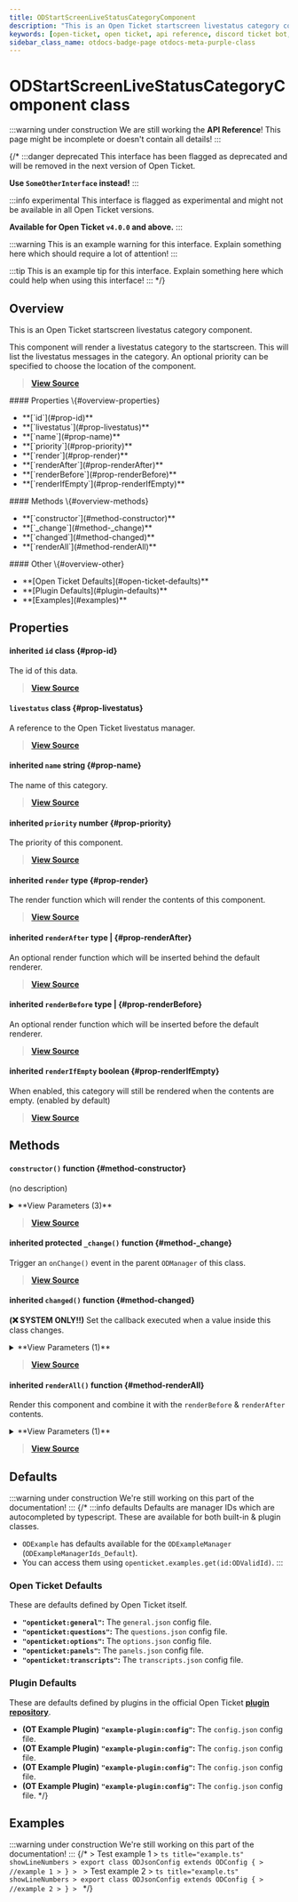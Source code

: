 ```yaml
---
title: ODStartScreenLiveStatusCategoryComponent
description: "This is an Open Ticket startscreen livestatus category component. This component will render a livestatus category to the startscreen. This will list the livestatus messages in the category."
keywords: [open-ticket, open ticket, api reference, discord ticket bot, class]
sidebar_class_name: otdocs-badge-page otdocs-meta-purple-class
---
```

<head>
    <link rel="apple-touch-icon" href="/img/logo_vertical.png"/>
</head>

# ODStartScreenLiveStatusCategoryComponent <M color="purple">class</M>

:::warning under construction
We are still working the **API Reference**! This page might be incomplete or doesn't contain all details!
:::

{/*
:::danger deprecated
This interface has been flagged as deprecated and will be removed in the next version of Open Ticket.

**Use `SomeOtherInterface` instead!**
:::

:::info experimental
This interface is flagged as experimental and might not be available in all Open Ticket versions.

**Available for Open Ticket `v4.0.0` and above.**
:::

:::warning
This is an example warning for this interface. Explain something here which should require a lot of attention!
:::

:::tip
This is an example tip for this interface. Explain something here which could help when using this interface!
:::
*/}

## Overview
This is an Open Ticket startscreen livestatus category component.

This component will render a livestatus category to the startscreen. This will list the livestatus messages in the category.
An optional priority can be specified to choose the location of the component.

> [**View Source**](https://otgithub.dj-dj.be/tree/main/src/core/api/modules/startscreen.ts#L291)

<FlexHorizontal>
<div style={{width:"30%"}}>
    #### Properties \{#overview-properties}
    <ul>
        <li>**[`id`](#prop-id)**</li>
        <li>**[`livestatus`](#prop-livestatus)**</li>
        <li>**[`name`](#prop-name)**</li>
        <li>**[`priority`](#prop-priority)**</li>
        <li>**[`render`](#prop-render)**</li>
        <li>**[`renderAfter`](#prop-renderAfter)**</li>
        <li>**[`renderBefore`](#prop-renderBefore)**</li>
        <li>**[`renderIfEmpty`](#prop-renderIfEmpty)**</li>
    </ul>
</div>
<div style={{width:"30%"}}>
    #### Methods \{#overview-methods}
    <ul>
        <li>**[`constructor`](#method-constructor)**</li>
        <li>**[`_change`](#method-_change)**</li>
        <li>**[`changed`](#method-changed)**</li>
        <li>**[`renderAll`](#method-renderAll)**</li>
    </ul>
</div>
<div style={{width:"30%"}}>
    #### Other \{#overview-other}
    <ul>
        <li>**[Open Ticket Defaults](#open-ticket-defaults)**</li>
        <li>**[Plugin Defaults](#plugin-defaults)**</li>
        <li>**[Examples](#examples)**</li>
    </ul>
</div>
</FlexHorizontal>

## Properties
<Divider></Divider>
#### <C color="purple">inherited</C> `id` <M color="purple">class</M> <ApiBlock><ApiUrl url="class:ODId" label="api.ODId"/></ApiBlock> \{#prop-id}
The id of this data.

> [**View Source**](https://otgithub.dj-dj.be/tree/main/src/core/api/modules/base.ts#L172)

<Divider></Divider>
#### `livestatus` <M color="purple">class</M> <ApiBlock><ApiUrl url="class:ODLiveStatusManager" label="api.ODLiveStatusManager"/></ApiBlock> \{#prop-livestatus}
A reference to the Open Ticket livestatus manager.

> [**View Source**](https://otgithub.dj-dj.be/tree/main/src/core/api/modules/startscreen.ts#L293)

<Divider></Divider>
#### <C color="blue">inherited</C> `name` <M color="blue">string</M> <ApiBlock><ApiUrl url="js:string" label="string"/></ApiBlock> \{#prop-name}
The name of this category.

> [**View Source**](https://otgithub.dj-dj.be/tree/main/src/core/api/modules/startscreen.ts#L202)

<Divider></Divider>
#### <C color="green">inherited</C> `priority` <M color="green">number</M> <ApiBlock><ApiUrl url="js:number" label="number"/></ApiBlock> \{#prop-priority}
The priority of this component.

> [**View Source**](https://otgithub.dj-dj.be/tree/main/src/core/api/modules/startscreen.ts#L69)

<Divider></Divider>
#### <C color="brown">inherited</C> `render` <M color="brown">type</M> <ApiBlock><ApiUrl url="type:ODStartScreenComponentRenderCallback" label="api.ODStartScreenComponentRenderCallback"/></ApiBlock> \{#prop-render}
The render function which will render the contents of this component.

> [**View Source**](https://otgithub.dj-dj.be/tree/main/src/core/api/modules/startscreen.ts#L73)

<Divider></Divider>
#### <C color="brown">inherited</C> `renderAfter` <M color="brown">type</M> <ApiBlock><ApiUrl url="js:null" label="null"/>|<ApiUrl url="type:ODStartScreenComponentRenderCallback" label="api.ODStartScreenComponentRenderCallback"/></ApiBlock> \{#prop-renderAfter}
An optional render function which will be inserted behind the default renderer.

> [**View Source**](https://otgithub.dj-dj.be/tree/main/src/core/api/modules/startscreen.ts#L75)

<Divider></Divider>
#### <C color="brown">inherited</C> `renderBefore` <M color="brown">type</M> <ApiBlock><ApiUrl url="js:null" label="null"/>|<ApiUrl url="type:ODStartScreenComponentRenderCallback" label="api.ODStartScreenComponentRenderCallback"/></ApiBlock> \{#prop-renderBefore}
An optional render function which will be inserted before the default renderer.

> [**View Source**](https://otgithub.dj-dj.be/tree/main/src/core/api/modules/startscreen.ts#L71)

<Divider></Divider>
#### <C color="red">inherited</C> `renderIfEmpty` <M color="red">boolean</M> <ApiBlock><ApiUrl url="js:boolean" label="boolean"/></ApiBlock> \{#prop-renderIfEmpty}
When enabled, this category will still be rendered when the contents are empty. (enabled by default)

> [**View Source**](https://otgithub.dj-dj.be/tree/main/src/core/api/modules/startscreen.ts#L204)

<Divider></Divider>

## Methods
<Divider></Divider>
#### `constructor()` <M color="orange">function</M> <ApiBlock><ApiUrl url="class:ODStartScreenLiveStatusCategoryComponent" label="api.ODStartScreenLiveStatusCategoryComponent"/></ApiBlock> \{#method-constructor}
(no description)

<details>
<summary>**View Parameters (3)**</summary>
- **`id`:** <M color="brown">type</M> <ApiBlock><ApiUrl url="type:ODValidId" label="api.ODValidId"/></ApiBlock> - Parameter Description Lorem Ipsum.
- **`priority`:** <M color="green">number</M> <ApiBlock><ApiUrl url="js:number" label="number"/></ApiBlock> - Parameter Description Lorem Ipsum.
- **`livestatus`:** <M color="purple">class</M> <ApiBlock><ApiUrl url="class:ODLiveStatusManager" label="api.ODLiveStatusManager"/></ApiBlock> - Parameter Description Lorem Ipsum.
</details>

> [**View Source**](https://otgithub.dj-dj.be/tree/main/src/core/api/modules/startscreen.ts#L295)

<Divider></Divider>
#### <C color="orange">inherited</C> <C color="orange">protected</C> `_change()` <M color="orange">function</M> <ApiBlock><ApiUrl url="js:void" label="void"/></ApiBlock> \{#method-_change}
Trigger an `onChange()` event in the parent `ODManager` of this class.



> [**View Source**](https://otgithub.dj-dj.be/tree/main/src/core/api/modules/base.ts#L108)

<Divider></Divider>
#### <C color="orange">inherited</C> `changed()` <M color="orange">function</M> <ApiBlock><ApiUrl url="js:void" label="void"/></ApiBlock> \{#method-changed}
**(❌ SYSTEM ONLY!!)** Set the callback executed when a value inside this class changes.

<details>
<summary>**View Parameters (1)**</summary>
- **`callback`:** <M color="brown">type</M> <ApiBlock><ApiUrl url="js:null" label="null"/>|(() => <ApiUrl url="js:void" label="void"/>)</ApiBlock> - Parameter Description Lorem Ipsum.
</details>

> [**View Source**](https://otgithub.dj-dj.be/tree/main/src/core/api/modules/base.ts#L119)

<Divider></Divider>
#### <C color="orange">inherited</C> `renderAll()` <M color="orange">function</M> <ApiBlock><ApiUrl url="js:promise" label="Promise"/></ApiBlock> \{#method-renderAll}
Render this component and combine it with the `renderBefore` & `renderAfter` contents.

<details>
<summary>**View Parameters (1)**</summary>
- **`location`:** <M color="green">number</M> <ApiBlock><ApiUrl url="js:number" label="number"/></ApiBlock> - Parameter Description Lorem Ipsum.
</details>

> [**View Source**](https://otgithub.dj-dj.be/tree/main/src/core/api/modules/startscreen.ts#L84)

<Divider></Divider>

## Defaults
:::warning under construction
We're still working on this part of the documentation!
:::
{/*
:::info defaults
Defaults are manager IDs which are autocompleted by typescript. These are available for both built-in & plugin classes.
- `ODExample` has defaults available for the `ODExampleManager` (`ODExampleManagerIds_Default`).
- You can access them using `openticket.examples.get(id:ODValidId)`.
:::

### Open Ticket Defaults
These are defaults defined by Open Ticket itself.
- **`"openticket:general"`:** The `general.json` config file.
- **`"openticket:questions"`:** The `questions.json` config file.
- **`"openticket:options"`:** The `options.json` config file.
- **`"openticket:panels"`:** The `panels.json` config file.
- **`"openticket:transcripts"`:** The `transcripts.json` config file.

### Plugin Defaults
These are defaults defined by plugins in the official Open Ticket [**plugin repository**](https://odplugins.dj-dj.be/tree/main/open-ticket).
- <C color="blue">**(OT Example Plugin)**</C> **`"example-plugin:config"`:** The `config.json` config file.
- <C color="blue">**(OT Example Plugin)**</C> **`"example-plugin:config"`:** The `config.json` config file.
- <C color="blue">**(OT Example Plugin)**</C> **`"example-plugin:config"`:** The `config.json` config file.
- <C color="blue">**(OT Example Plugin)**</C> **`"example-plugin:config"`:** The `config.json` config file.
*/}

## Examples
:::warning under construction
We're still working on this part of the documentation!
:::
{/*
<Tabs>
    <TabItem value="First Example">
    > Test example 1
    > ```ts title="example.ts" showLineNumbers
    > export class ODJsonConfig extends ODConfig {
    >     //example 1
    > }
    > ```
    </TabItem>
    <TabItem value="Second Example">
    > Test example 2
    > ```ts title="example.ts" showLineNumbers
    > export class ODJsonConfig extends ODConfig {
    >     //example 2
    > }
    > ```
    </TabItem>
</Tabs>
*/}

